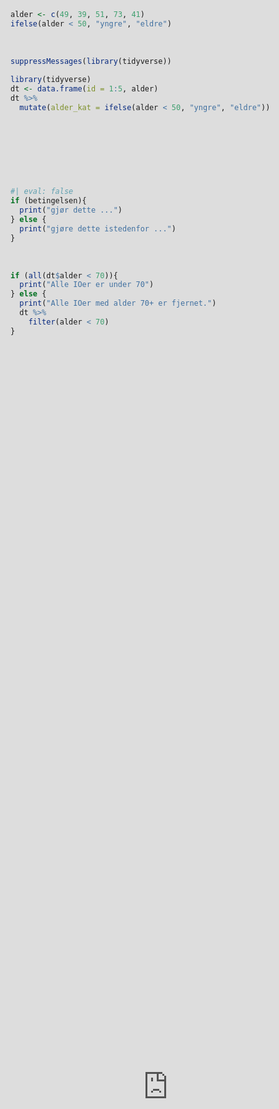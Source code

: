 ```yaml
---
title: "Kontroll"
editor: visual
---
```


<iframe src="https://player.vimeo.com/video/1010157139?badge=0&amp;autopause=0&amp;player_id=0&amp;app_id=58479" frameborder="0" allow="autoplay; fullscreen; picture-in-picture; clipboard-write" style="position:absolute;top:0;left:0;width:100%;height:100%;" title="if">
</iframe>

## Små kontrollprosesser

For å sammenligne og gjøre noe basert på en betingelse kan vi bruke **`ifelse()`**. Vi må spesifisere betingelsen først, og så hva som skal returneres dersom betingelsen er sann, og så hva som skal returneres om betingelsen er usann.

```r
alder <- c(49, 39, 51, 73, 41)
ifelse(alder < 50, "yngre", "eldre")
```

Dette kan brukes for å lage nye variabler i et datasett:

```r
suppressMessages(library(tidyverse))

```

```r
library(tidyverse)
dt <- data.frame(id = 1:5, alder)
dt %>%
  mutate(alder_kat = ifelse(alder < 50, "yngre", "eldre"))
```

## Store prosesser

For å kontrollere store/lengre prosesser kan vi benytte **`if`** og **`else`**. Disse kan gå over flere linjer og ta formatet:

```r
#| eval: false
if (betingelsen){
  print("gjør dette ...")
} else {
  print("gjøre dette istedenfor ...")
}
```

For eksempel:

```r
if (all(dt$alder < 70)){
  print("Alle IOer er under 70")
} else {
  print("Alle IOer med alder 70+ er fjernet.")
  dt %>% 
    filter(alder < 70)
}
```
